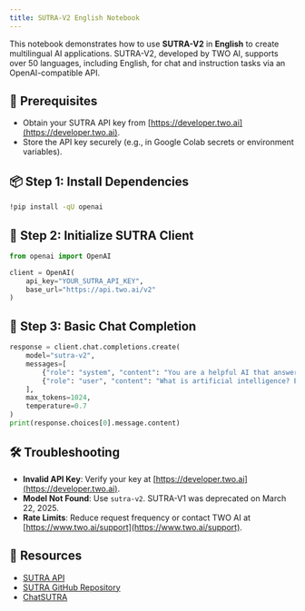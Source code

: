 ```yaml
---
title: SUTRA-V2 English Notebook
---
```


This notebook demonstrates how to use **SUTRA-V2** in **English** to create multilingual AI applications. SUTRA-V2, developed by TWO AI, supports over 50 languages, including English, for chat and instruction tasks via an OpenAI-compatible API.

## 🔧 Prerequisites

- Obtain your SUTRA API key from [https://developer.two.ai](https://developer.two.ai).
- Store the API key securely (e.g., in Google Colab secrets or environment variables).

## 📦 Step 1: Install Dependencies

```bash
!pip install -qU openai
```

## 🔐 Step 2: Initialize SUTRA Client

```python
from openai import OpenAI

client = OpenAI(
    api_key="YOUR_SUTRA_API_KEY",
    base_url="https://api.two.ai/v2"
)
```

## 💬 Step 3: Basic Chat Completion

```python
response = client.chat.completions.create(
    model="sutra-v2",
    messages=[
        {"role": "system", "content": "You are a helpful AI that answers concisely."},
        {"role": "user", "content": "What is artificial intelligence? Explain in three sentences."}
    ],
    max_tokens=1024,
    temperature=0.7
)
print(response.choices[0].message.content)
```

## 🛠 Troubleshooting

- **Invalid API Key**: Verify your key at [https://developer.two.ai](https://developer.two.ai).
- **Model Not Found**: Use `sutra-v2`. SUTRA-V1 was deprecated on March 22, 2025.
- **Rate Limits**: Reduce request frequency or contact TWO AI at [https://www.two.ai/support](https://www.two.ai/support).

## 📎 Resources

- [SUTRA API](https://developer.two.ai)
- [SUTRA GitHub Repository](https://github.com/sutra-dev/sutra-cookbook)
- [ChatSUTRA](https://chat.two.ai)
